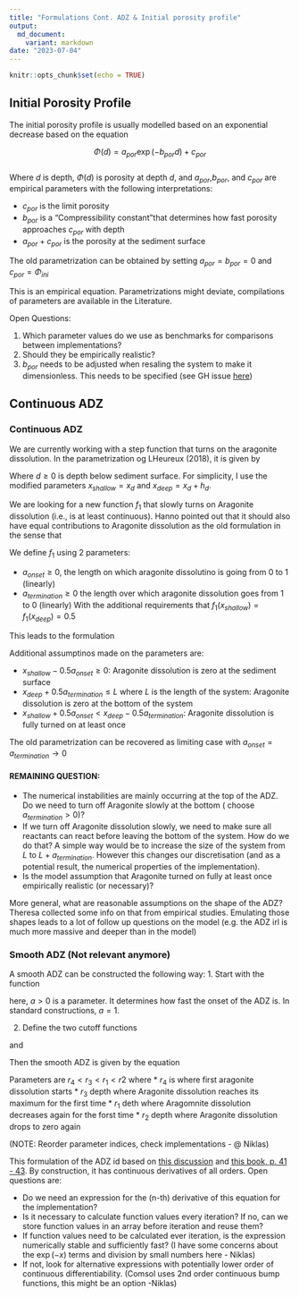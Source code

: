 ```yaml
---
title: "Formulations Cont. ADZ & Initial porosity profile"
output:
  md_document:
    variant: markdown
date: "2023-07-04"
---
```


```r
knitr::opts_chunk$set(echo = TRUE)
```

## Initial Porosity Profile

The initial porosity profile is usually modelled based on an exponential decrease based on the equation

$$ \Phi(d) = a_{por} \exp(- b_{por} d) + c_{por}
$$  
Where $d$ is depth, $\Phi(d)$ is porosity at depth $d$, and $a_{por}$,$b_{por}$, and $c_{por}$ are empirical parameters with the following interpretations:

* $c_{por}$ is the limit porosity
* $b_{por}$ is a "Compressibility constant"that determines how fast porosity approaches $c_{por}$ with depth
* $a_{por} + c_{por}$ is the porosity at the sediment surface

The old parametrization can be obtained by setting $a_{por}=b_{por}=0$ and $c_{por}=\Phi_{ini}$

This is an empirical equation. Parametrizations might deviate, compilations of parameters are available in the Literature.

Open Questions:

1. Which parameter values do we use as benchmarks for comparisons between implementations?
2. Should they be empirically realistic?
3. $b_{por}$ needs to be adjusted when resaling the system to make it dimensionless. This needs to be specified (see GH issue [here](https://github.com/MindTheGap-ERC/LMA-Matlab/issues/4))

## Continuous ADZ

### Continuous ADZ
We are currently working with a step function that turns on the aragonite dissolution. In the parametrization og LHeureux (2018), it is given by
```{=Latex}
\begin{equation}
f_0(d) = 
\begin{cases}
0  & \text{ for } d < x_d\\
1 & \text{ for } d \in [x_d, x_d + h_d]\\
0 & \text{ for } d > x_d + h_d
\end{cases}
\end{equation}
```
Where $d \geq 0$ is depth below sediment surface. For simplicity, I use the modified parameters $x_{shallow} = x_d$ and $x_{deep} = x_d +h_d$.

We are looking for a new function $f_1$ that slowly turns on Aragonite dissolution (i.e., is at least continuous). Hanno pointed out that it should also have equal contributions to Aragonite dissolution as the old formulation in the sense that

```{=Latex}
\begin{equation}
\int f_0 = \int f_1
\end{equation}
```

We define $f_1$ using 2 parameters:

* $a_{onset}  \geq 0$, the length on which aragonite dissolutino is going from 0 to 1 (linearly)
* $a_{termination} \geq 0$ the length over which aragonite dissolution goes from 1 to 0 (linearly)
With the additional requirements that $f_1(x_{shallow}) = f_1(x_{deep} ) = 0.5$

This leads to the formulation
```{=Latex}
\begin{equation}
f_1(d) = 
\begin{cases}
0  & \text{ for } d < x_{shallow} - 0.5 a_{onset}\\
\frac{1}{a_{onset}}(d- x_{shallow}) + 0.5 & \text{ for } d \in [x_{shallow} - 0.5 a_{onset}; x_{shallow} + 0.5 a_{onset}]\\
1 & \text{ for } d \in [x_{shallow} + 0.5 a_{onset}; x_{deep} - 0.5 a_{termination}]\\
-\frac{1}{a_{termination}}(d- x_{deep}) + 0.5 & \text{ for } d \in [x_{deep} - 0.5 a_{termination}; x_{deep} + 0.5 a_{termination}]\\
0 & \text{ for } d > x_{deep} + 0.5 a_{termination} 
\end{cases}
\end{equation}
```
Additional assumptinos made on the parameters are:

* $x_{shallow} - 0.5 a_{onset} \geq 0$: Aragonite dissolution is zero at the sediment surface
* $x_{deep} + 0.5 a_{termination} \leq L$ where $L$ is the length of the system: Aragonite dissolution is zero at the bottom of the system
* $x_{shallow} + 0.5 a_{onset} < x_{deep} - 0.5 a_{termination}$: Aragonite dissolution is fully turned on at least once

The old parametrization can be recovered as limiting case with $a_{onset} = a_{termination} \to 0$

#### REMAINING QUESTION:
* The numerical instabilities are mainly occurring at the top of the ADZ. Do we need to turn off Aragonite slowly at the bottom ( choose $a_{termination}>0$)?
* If we turn off Aragonite dissolution slowly, we need to make sure all reactants can react before leaving the bottom of the system. How do we do that? A simple way would be to increase the size of the system from $L$ to $L + a_{termination}$. However this changes our discretisation (and as a potential result, the numerical properties of the implementation).
* Is the model assumption that Aragonite turned on fully at least once empirically realistic (or necessary)?

More general, what are reasonable assumptions on the shape of the ADZ? Theresa collected some info on that from empirical studies. Emulating those shapes leads to a lot of follow up questions on the model (e.g. the ADZ irl is much more massive and deeper than in the model)


### Smooth ADZ (Not relevant anymore)

A smooth ADZ can be constructed the following way:
1. Start with the function
```{=Latex}
\begin{equation}
f(x) = 
\begin{cases}
\exp(t^{-ax})  & \text{for} x>0 \\
0 & \text{ else}
\end{cases}
\end{equation}
```
here, $a>0$ is a parameter. It determines how fast the onset of the ADZ is. In standard constructions, $a = 1$.

2. Define the two cutoff functions
```{=Latex}
\begin{equation}
h_1(x) = 
\frac{f(r_1 - x)}{f(r_2 - x) + f(x - r_1)}
\end{equation}
```
and 
```{=Latex}
\begin{equation}
h_2(x) = 
\frac{f(- r_3 + x)}{f(- r_4 + x) + f( - x + r_3)}
\end{equation}
```

Then the smooth ADZ is given by the equation
```{=Latex}
\begin{equation}
h(x) = h_1(x) h_2(x)
\end{equation}
```

Parameters are $r_4 < r_3 < r_1 < r2$ where
* $r_4$ is where first aragonite dissolution starts
* $r_3$ depth where Aragonite dissolution reaches its maximum for the first time
* $r_1$ deth where Aragomnite dissolution decreases again for the forst time
* $r_2$ depth where Aragonite dissolution drops to zero again

(NOTE: Reorder parameter indices, check implementations - @ Niklas)

This formulation of the ADZ id based on [this discussion](https://math.stackexchange.com/questions/101480/are-there-other-kinds-of-bump-functions-than-e-frac1x2-1) and [this book, p. 41 - 43](https://doi.org/10.1007/978-1-4419-9982-5). By construction, it has continuous derivatives of all orders. Open questions are:

* Do we need an expression for the (n-th) derivative of this equation for the implementation?
* Is it necessary to calculate function values every iteration? If no, can we store function values in an array before iteration and reuse them?
* If function values need to be calculated ever iteration, is the expression numerically stable and sufficiently fast? (I have  some concerns about the $\exp(-x)$ terms and division by small numbers here - Niklas)
* If not, look for alternative expressions with potentially lower order of continuous differentiability. (Comsol uses 2nd order continuous bump functions, this might be an option -Niklas)